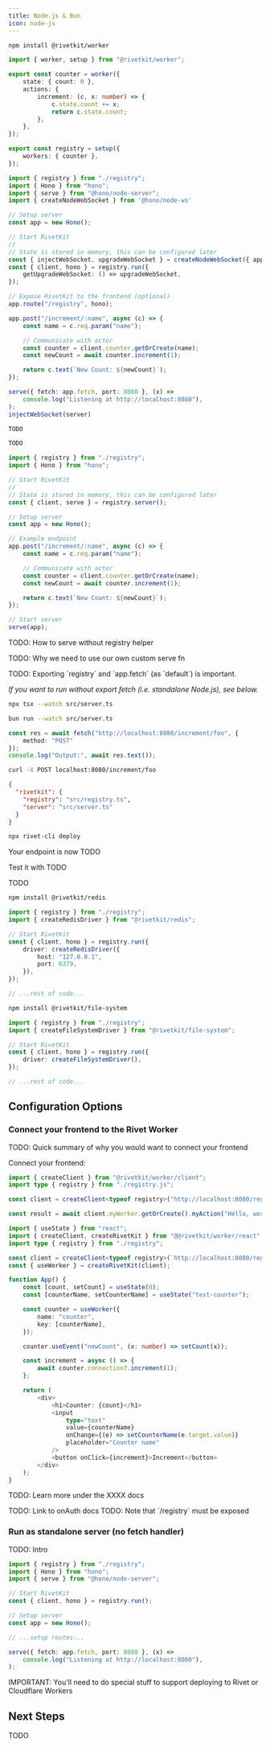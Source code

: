 ```yaml
---
title: Node.js & Bun
icon: node-js
---
```


<Steps>
<Step title="Install">

```sh
npm install @rivetkit/worker
```

</Step>
<Step title="Write Worker">

```ts registry.ts
import { worker, setup } from "@rivetkit/worker";

export const counter = worker({
	state: { count: 0 },
	actions: {
		increment: (c, x: number) => {
			c.state.count += x;
			return c.state.count;
		},
	},
});

export const registry = setup({
	workers: { counter },
});
```

</Step>


<Step title="Setup server">

<CodeGroup>

```ts Hono
import { registry } from "./registry";
import { Hono } from "hono";
import { serve } from "@hono/node-server";
import { createNodeWebSocket } from '@hono/node-ws'

// Setup server
const app = new Hono();

// Start RivetKit
//
// State is stored in memory, this can be configured later
const { injectWebSocket, upgradeWebSocket } = createNodeWebSocket({ app })  // TODO: do this before app
const { client, hono } = registry.run({
	getUpgradeWebSocket: () => upgradeWebSocket,
});

// Expose RivetKit to the frontend (optional)
app.route("/registry", hono);

app.post("/increment/:name", async (c) => {
	const name = c.req.param("name");

	// Communicate with actor
	const counter = client.counter.getOrCreate(name);
	const newCount = await counter.increment(1);

	return c.text(`New Count: ${newCount}`);
});

serve({ fetch: app.fetch, port: 8080 }, (x) =>
	console.log("Listening at http://localhost:8080"),
);
injectWebSocket(server)
```

```ts Express.js
TODO
```

```ts Elysia.js
TODO
```

```ts Hono
import { registry } from "./registry";
import { Hono } from "hono";

// Start RivetKit
//
// State is stored in memory, this can be configured later
const { client, serve } = registry.server();

// Setup server
const app = new Hono();

// Example endpoint
app.post("/increment/:name", async (c) => {
	const name = c.req.param("name");

	// Communicate with actor
	const counter = client.counter.getOrCreate(name);
	const newCount = await counter.increment(1);

	return c.text(`New Count: ${newCount}`);
});

// Start server
serve(app);
```

TODO: How to serve without registry helper

TODO: Why we need to use our own custom serve fn

</CodeGroup>

<Info>
	TODO: Exporting `registry` and `app.fetch` (as `default`) is important.
</Info>

_If you want to run without export fetch (i.e. standalone Node.js), see below._

</Step>

<Step title="Run server">

<CodeGroup>

```sh Node.js
npx tsx --watch src/server.ts
```

```sh Bun
bun run --watch src/server.ts
```

</CodeGroup>

</Step>

<Step title="Connect to backend">

<CodeGroup>

```ts fetch
const res = await fetch("http://localhost:8080/increment/foo", {
	method: "POST"
});
console.log("Output:", await res.text());
```

```sh curl
curl -X POST localhost:8080/increment/foo
```

</CodeGroup>


</Step>

<Step title="Deploy">

<Tabs>

<Tab title="Rivet">

```json
{
  "rivetkit": {
    "registry": "src/registry.ts",
    "server": "src/server.ts"
  }
}
```

```sh
npx rivet-cli deploy
```

Your endpoint is now TODO

Test it with TODO

</Tab>

<Tab title="Cloudflare Workers">
TODO
</Tab>

<Tab title="Redis">

```sh
npm install @rivetkit/redis
```

```ts server.ts
import { registry } from "./registry";
import { createRedisDriver } from "@rivetkit/redis";

// Start RivetKit
const { client, hono } = registry.run({
	driver: createRedisDriver({
		host: "127.0.0.1",
		port: 6379,
	}),
});

// ...rest of code...
```

</Tab>

<Tab title="File System">

```sh
npm install @rivetkit/file-system
```

```ts server.ts
import { registry } from "./registry";
import { createFileSystemDriver } from "@rivetkit/file-system";

// Start RivetKit
const { client, hono } = registry.run({
	driver: createFileSystemDriver(),
});

// ...rest of code...
```

</Tab>

</Tabs>

</Step>

</Steps>

## Configuration Options

### Connect your frontend to the Rivet Worker

TODO: Quick summary of why you would want to connect your frontend

Connect your frontend:

<CodeGroup>

```ts JavaScript
import { createClient } from "@rivetkit/worker/client";
import type { registry } from "./registry.js";

const client = createClient<typeof registry>("http://localhost:8080/registry");

const result = await client.myWorker.getOrCreate().myAction("Hello, world!");
```

```ts React
import { useState } from "react";
import { createClient, createRivetKit } from "@@rivetkit/worker/react";
import type { registry } from "./registry";

const client = createClient<typeof registry>(`http://localhost:8080/registry`);
const { useWorker } = createRivetKit(client);

function App() {
	const [count, setCount] = useState(0);
	const [counterName, setCounterName] = useState("test-counter");

	const counter = useWorker({
		name: "counter",
		key: [counterName],
	});

	counter.useEvent("newCount", (x: number) => setCount(x));

	const increment = async () => {
		await counter.connection?.increment(1);
	};

	return (
		<div>
			<h1>Counter: {count}</h1>
			<input
				type="text"
				value={counterName}
				onChange={(e) => setCounterName(e.target.value)}
				placeholder="Counter name"
			/>
			<button onClick={increment}>Increment</button>
		</div>
	);
}
```

</CodeGroup>

TODO: Learn more under the XXXX docs

<Note>
	TODO: Link to onAuth docs
</Note>

<Note>
	TODO: Note that `/registry` must be exposed
</Note>

### Run as standalone server (no fetch handler)

TODO: Intro

```ts
import { registry } from "./registry";
import { Hono } from "hono";
import { serve } from "@hono/node-server";

// Start RivetKit
const { client, hono } = registry.run();

// Setup server
const app = new Hono();

// ...setup routes...

serve({ fetch: app.fetch, port: 8080 }, (x) =>
	console.log("Listening at http://localhost:8080"),
);
```

IMPORTANT: You'll need to do special stuff to support deploying to Rivet or Cloudflare Workers

## Next Steps

TODO

<CardGroup>
	<Card title="Overview" href="/concepts/overview" icon="square-plus" horizontal={true} />
	<Card title="Interacting with Workers" href="/concepts/interacting-with-workers" icon="square-plus" horizontal={true} />
	<Card title="Actions" href="/concepts/actions" icon="bolt" horizontal={true} />
	<Card title="State" href="/concepts/state" icon="floppy-disk" horizontal={true} />
</CardGroup>

